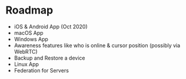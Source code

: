 # Roadmap

- iOS & Android App (Oct 2020)
- macOS App
- Windows App
- Awareness features like who is online & cursor position (possibly via WebRTC)
- Backup and Restore a device
- Linux App
- Federation for Servers

